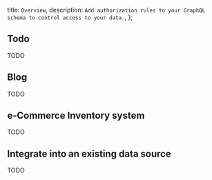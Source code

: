   title: `Overview`,
  description: `Add authorization rules to your GraphQL schema to control access to your data.`,
};

## Todo
TODO
## Blog
TODO
## e-Commerce Inventory system
TODO
## Integrate into an existing data source
TODO